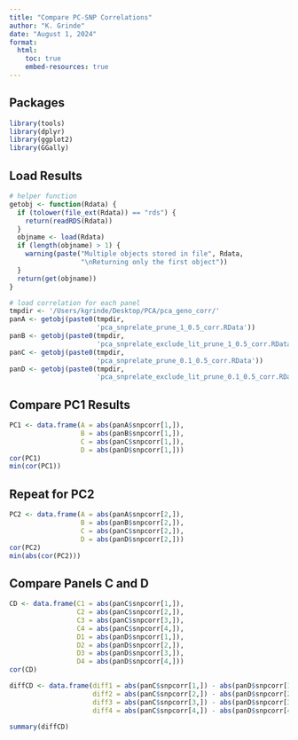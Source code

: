 ```yaml
---
title: "Compare PC-SNP Correlations"
author: "K. Grinde"
date: "August 1, 2024"
format: 
  html:
    toc: true
    embed-resources: true
---
```


## Packages

```r
library(tools)
library(dplyr)
library(ggplot2)
library(GGally)
```

## Load Results

```r
# helper function
getobj <- function(Rdata) {
  if (tolower(file_ext(Rdata)) == "rds") {
    return(readRDS(Rdata))
  }
  objname <- load(Rdata)
  if (length(objname) > 1) {
    warning(paste("Multiple objects stored in file", Rdata,
                  "\nReturning only the first object"))
  }
  return(get(objname))
}

# load correlation for each panel
tmpdir <- '/Users/kgrinde/Desktop/PCA/pca_geno_corr/'
panA <- getobj(paste0(tmpdir, 
                      'pca_snprelate_prune_1_0.5_corr.RData'))
panB <- getobj(paste0(tmpdir,
                      'pca_snprelate_exclude_lit_prune_1_0.5_corr.RData'))
panC <- getobj(paste0(tmpdir,
                      'pca_snprelate_prune_0.1_0.5_corr.RData'))
panD <- getobj(paste0(tmpdir,
                      'pca_snprelate_exclude_lit_prune_0.1_0.5_corr.RData'))
```

## Compare PC1 Results

```r
PC1 <- data.frame(A = abs(panA$snpcorr[1,]),
                  B = abs(panB$snpcorr[1,]),
                  C = abs(panC$snpcorr[1,]),
                  D = abs(panD$snpcorr[1,]))
cor(PC1)
min(cor(PC1))
```

## Repeat for PC2

```r
PC2 <- data.frame(A = abs(panA$snpcorr[2,]),
                  B = abs(panB$snpcorr[2,]),
                  C = abs(panC$snpcorr[2,]),
                  D = abs(panD$snpcorr[2,]))
cor(PC2)
min(abs(cor(PC2)))
```


## Compare Panels C and D

```r
CD <- data.frame(C1 = abs(panC$snpcorr[1,]),
                 C2 = abs(panC$snpcorr[2,]),
                 C3 = abs(panC$snpcorr[3,]),
                 C4 = abs(panC$snpcorr[4,]),
                 D1 = abs(panD$snpcorr[1,]),
                 D2 = abs(panD$snpcorr[2,]),
                 D3 = abs(panD$snpcorr[3,]),
                 D4 = abs(panD$snpcorr[4,]))
cor(CD)
```


```r
diffCD <- data.frame(diff1 = abs(panC$snpcorr[1,]) - abs(panD$snpcorr[1,]),
                     diff2 = abs(panC$snpcorr[2,]) - abs(panD$snpcorr[2,]),
                     diff3 = abs(panC$snpcorr[3,]) - abs(panD$snpcorr[3,]),
                     diff4 = abs(panC$snpcorr[4,]) - abs(panD$snpcorr[4,]))

summary(diffCD)
```